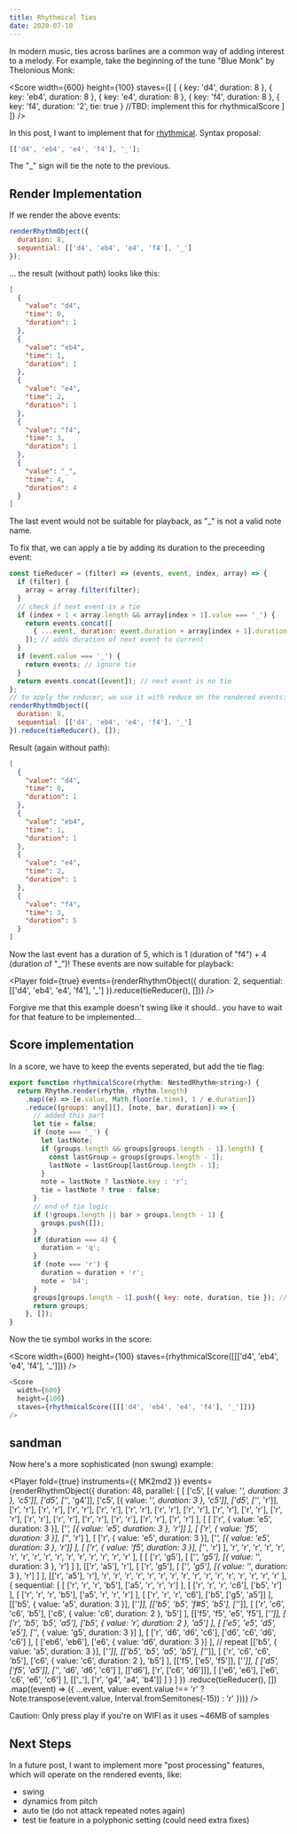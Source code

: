```yaml
---
title: Rhythmical Ties
date: 2020-07-10
---
```



In modern music, ties across barlines are a common way of adding interest to a melody. For example, take the beginning of the tune "Blue Monk" by Thelonious Monk:

<Score
  width={600}
  height={100}
  staves={[
    [
      { key: 'd4', duration: 8 },
      { key: 'eb4', duration: 8 },
      { key: 'e4', duration: 8 },
      { key: 'f4', duration: 8 },
      { key: 'f4', duration: '2', tie: true } //TBD: implement this for rhythmicalScore
    ]
  ]}
/>

In this post, I want to implement that for [rhythmical](../rhythmical-arrays/). Syntax proposal:

```js
[['d4', 'eb4', 'e4', 'f4'], '_'];
```

The "\_" sign will tie the note to the previous.

## Render Implementation

If we render the above events:

```js
renderRhythmObject({
  duration: 8,
  sequential: [['d4', 'eb4', 'e4', 'f4'], '_']
});
```

... the result (without path) looks like this:

```json
[
  {
    "value": "d4",
    "time": 0,
    "duration": 1
  },
  {
    "value": "eb4",
    "time": 1,
    "duration": 1
  },
  {
    "value": "e4",
    "time": 2,
    "duration": 1
  },
  {
    "value": "f4",
    "time": 3,
    "duration": 1
  },
  {
    "value": "_",
    "time": 4,
    "duration": 4
  }
]
```

The last event would not be suitable for playback, as "\_" is not a valid note name.

To fix that, we can apply a tie by adding its duration to the preceeding event:

```js
const tieReducer = (filter) => (events, event, index, array) => {
  if (filter) {
    array = array.filter(filter);
  }
  // check if next event is a tie
  if (index + 1 < array.length && array[index + 1].value === '_') {
    return events.concat([
      { ...event, duration: event.duration + array[index + 1].duration }
    ]); // adds duration of next event to current
  }
  if (event.value === '_') {
    return events; // ignore tie
  }
  return events.concat([event]); // next event is no tie
};
// to apply the reducer, we use it with reduce on the rendered events:
renderRhythmObject({
  duration: 8,
  sequential: [['d4', 'eb4', 'e4', 'f4'], '_']
}).reduce(tieReducer(), []);
```

Result (again without path):

```json
[
  {
    "value": "d4",
    "time": 0,
    "duration": 1
  },
  {
    "value": "eb4",
    "time": 1,
    "duration": 1
  },
  {
    "value": "e4",
    "time": 2,
    "duration": 1
  },
  {
    "value": "f4",
    "time": 3,
    "duration": 5
  }
]
```

Now the last event has a duration of 5, which is 1 (duration of "f4") + 4 (duration of "\_")!
These events are now suitable for playback:

<Player
  fold={true}
  events={renderRhythmObject({
    duration: 2,
    sequential: [['d4', 'eb4', 'e4', 'f4'], '_']
  }).reduce(tieReducer(), [])}
/>

Forgive me that this example doesn't swing like it should.. you have to wait for that feature to be implemented...

## Score implementation

In a score, we have to keep the events seperated, but add the tie flag:

```js
export function rhythmicalScore(rhythm: NestedRhythm<string>) {
  return Rhythm.render(rhythm, rhythm.length)
    .map((e) => [e.value, Math.floor(e.time), 1 / e.duration])
    .reduce((groups: any[][], [note, bar, duration]) => {
      // added this part
      let tie = false;
      if (note === '_') {
        let lastNote;
        if (groups.length && groups[groups.length - 1].length) {
          const lastGroup = groups[groups.length - 1];
          lastNote = lastGroup[lastGroup.length - 1];
        }
        note = lastNote ? lastNote.key : 'r';
        tie = lastNote ? true : false;
      }
      // end of tie logic
      if (!groups.length || bar > groups.length - 1) {
        groups.push([]);
      }
      if (duration === 4) {
        duration = 'q';
      }
      if (note === 'r') {
        duration = duration + 'r';
        note = 'b4';
      }
      groups[groups.length - 1].push({ key: note, duration, tie }); // changed to object syntax
      return groups;
    }, []);
}
```

Now the tie symbol works in the score:

<Score
  width={600}
  height={100}
  staves={rhythmicalScore([[['d4', 'eb4', 'e4', 'f4'], '_']])}
/>

```js
<Score
  width={600}
  height={100}
  staves={rhythmicalScore([[['d4', 'eb4', 'e4', 'f4'], '_']])}
/>
```

## sandman

Now here's a more sophisticated (non swung) example:

<Player
  fold={true}
  instruments={{ MK2md2 }}
  events={renderRhythmObject({
    duration: 48,
    parallel: [
      [
        ['c5', [{ value: '_', duration: 3 }, 'c5']],
        ['d5', ['_', 'g4']],
        ['c5', [{ value: '_', duration: 3 }, 'c5']],
        ['d5', ['_', 'r']],
        ['r', 'r'],
        ['r', 'r'],
        ['r', 'r'],
        ['r', 'r'],
        ['r', 'r'],
        ['r', 'r'],
        ['r', 'r'],
        ['r', 'r'],
        ['r', 'r'],
        ['r', 'r'],
        ['r', 'r'],
        ['r', 'r'],
        ['r', 'r'],
        ['r', 'r'],
        ['r', 'r'],
        ['r', 'r']
      ],
      [
        [
          ['r', { value: 'e5', duration: 3 }],
          ['_', [{ value: 'e5', duration: 3 }, 'r']]
        ],
        [
          ['r', { value: 'f5', duration: 3 }],
          ['_', 'r']
        ],
        [
          ['r', { value: 'e5', duration: 3 }],
          ['_', [{ value: 'e5', duration: 3 }, 'r']]
        ],
        [
          ['r', { value: 'f5', duration: 3 }],
          ['_', 'r']
        ],
        'r',
        'r',
        'r',
        'r',
        'r',
        'r',
        'r',
        'r',
        'r',
        'r',
        'r',
        'r',
        'r',
        'r',
        'r',
        'r'
      ],
      [
        [
          ['r', 'g5'],
          [
            ['_', 'g5'],
            [{ value: '_', duration: 3 }, 'r']
          ]
        ],
        [['r', 'a5'], 'r'],
        [
          ['r', 'g5'],
          [
            ['_', 'g5'],
            [{ value: '_', duration: 3 }, 'r']
          ]
        ],
        [['r', 'a5'], 'r'],
        'r',
        'r',
        'r',
        'r',
        'r',
        'r',
        'r',
        'r',
        'r',
        'r',
        'r',
        'r',
        'r',
        'r',
        'r',
        'r'
      ],
      {
        sequential: [
          [
            ['r', 'r', 'r', 'b5'],
            ['a5', 'r', 'r', 'r']
          ],
          [
            ['r', 'r', 'r', 'c6'],
            ['b5', 'r']
          ],
          [
            ['r', 'r', 'r', 'b5'],
            ['a5', 'r', 'r', 'r']
          ],
          [
            ['r', 'r', 'r', 'c6'],
            ['b5', ['g5', 'a5']]
          ],
          [['b5', { value: 'a5', duration: 3 }], ['_']],
          [['b5', 'b5', 'f#5', 'b5'], ['_']],
          [
            ['r', 'c6', 'c6', 'b5'],
            ['c6', { value: 'c6', duration: 2 }, 'b5']
          ],
          [['f5', 'f5', 'e5', 'f5'], ['_']],
          [
            ['r', 'b5', 'b5', 'a5'],
            ['b5', { value: 'r', duration: 2 }, 'a5']
          ],
          [
            ['e5', 'e5', 'd5', 'e5'],
            ['_', { value: 'g5', duration: 3 }]
          ],
          [
            ['r', 'd6', 'd6', 'c6'],
            ['d6', 'c6', 'd6', 'c6']
          ],
          [
            ['eb6', 'eb6'],
            ['e6', { value: 'd6', duration: 3 }]
          ], // repeat
          [['b5', { value: 'a5', duration: 3 }], ['_']],
          [['b5', 'b5', 'a5', 'b5'], ['_']],
          [
            ['r', 'c6', 'c6', 'b5'],
            ['c6', { value: 'c6', duration: 2 }, 'b5']
          ],
          [['f5', ['e5', 'f5']], ['_']],
          [
            ['d5', ['f5', 'a5']],
            ['_', 'd6', 'd6', 'c6']
          ],
          [['d6'], ['r', ['c6', 'd6']]],
          [
            ['e6', 'e6'],
            ['e6', 'c6', 'e6', 'c6']
          ],
          [['_'], ['r', 'g4', 'a4', 'b4']]
        ]
      }
    ]
  })
    .reduce(tieReducer(), [])
    .map((event) => ({
      ...event,
      value:
        event.value !== 'r'
          ? Note.transpose(event.value, Interval.fromSemitones(-15))
          : 'r'
    }))}
/>

Caution: Only press play if you're on WIFI as it uses ~46MB of samples

## Next Steps

In a future post, I want to implement more "post processing" features, which will operate on the rendered events, like:

- swing
- dynamics from pitch
- auto tie (do not attack repeated notes again)
- test tie feature in a polyphonic setting (could need extra fixes)
